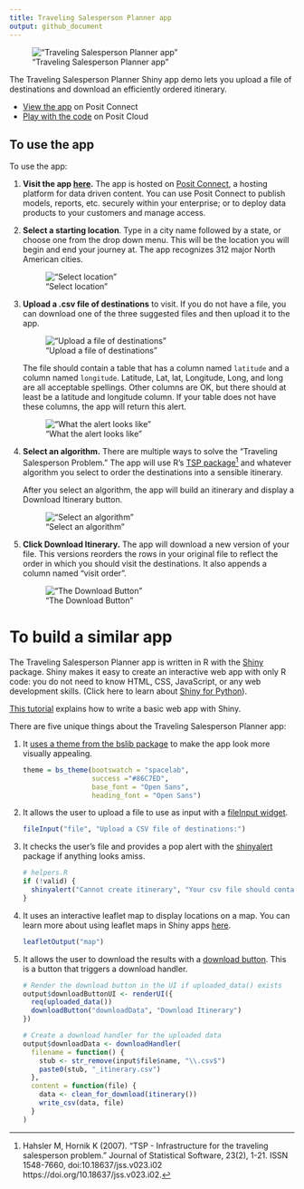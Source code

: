 ```yaml
---
title: Traveling Salesperson Planner app
output: github_document
---
```


!["Traveling Salesperson Planner app"](images/screenshot.png)

The Traveling Salesperson Planner Shiny app demo lets you upload a file of destinations and download an efficiently ordered itinerary.

- [View the app](https://colorado.posit.co/rsc/content/bb3d1bbc-0eb3-4c2d-ac2c-5e8959cf8eaf/) on Posit Connect
- [Play with the code](https://posit.cloud/content/6708777) on Posit Cloud


## To use the app

To use the app:

1. **Visit the app [here](https://colorado.posit.co/rsc/content/bb3d1bbc-0eb3-4c2d-ac2c-5e8959cf8eaf/).** The app is hosted on [Posit Connect](https://posit.co/products/enterprise/connect/), a hosting platform for data driven content. You can use Posit Connect to publish models, reports, etc. securely within your enterprise; or to deploy data products to your customers and manage access.

2. **Select a starting location**. Type in a city name followed by a state, or choose one from the drop down menu. This will be the location you will begin and end your journey at. The app recognizes 312 major North American cities.

    !["Select location"](images/select_location.png)
    
3. **Upload a .csv file of destinations** to visit. If you do not have a file, you can download one of the three suggested files and then upload it to the app. 

    !["Upload a file of destinations"](images/upload.png)
    
    The file should contain a table that has a column named `latitude` and a column named `longitude`. Latitude, Lat, lat, Longitude, Long, and long are all acceptable spellings. Other columns are OK, but there should at least be a latitude and longitude column. If your table does not have these columns, the app will return this alert.
    
    !["What the alert looks like"](images/alert.png)
    
4. **Select an algorithm.** There are multiple ways to solve the "Traveling Salesperson Problem." The app will use R's [TSP package](https://github.com/mhahsler/TSP)^[Hahsler M, Hornik K (2007). “TSP - Infrastructure for the traveling salesperson problem.” Journal of Statistical Software, 23(2), 1-21. ISSN 1548-7660, doi:10.18637/jss.v023.i02 https://doi.org/10.18637/jss.v023.i02.] and whatever algorithm you select to order the destinations into a sensible itinerary.

    After you select an algorithm, the app will build an itinerary and display a Download Itinerary button.
    
    !["Select an algorithm"](images/algorithm.png)
    
    
5. **Click Download Itinerary.** The app will download a new version of your file. This versions reorders the rows in your original file to reflect the order in which you should visit the destinations. It also appends a column named "visit order".

    !["The Download Button"](images/download.png)

# To build a similar app

The Traveling Salesperson Planner app is written in R with the [Shiny]() package. Shiny makes it easy to create an interactive web app with only R code: you do not need to know HTML, CSS, JavaScript, or any web development skills. (Click here to learn about [Shiny for Python](https://shiny.posit.co/py/)).

[This tutorial](https://shiny.posit.co/getstarted.html) explains how to write a basic web app with Shiny. 

There are five unique things about the Traveling Salesperson Planner app:

1. It [uses a theme from the bslib package](https://rstudio.github.io/bslib/articles/theming/index.html) to make the app look more visually appealing.

    ```r
    theme = bs_theme(bootswatch = "spacelab",
                     success ="#86C7ED",
                     base_font = "Open Sans",
                     heading_font = "Open Sans")
    ```

2. It allows the user to upload a file to use as input with a [fileInput widget](https://mastering-shiny.org/action-transfer.html#upload).

    ```r
    fileInput("file", "Upload a CSV file of destinations:")
    ```

3. It checks the user's file and provides a pop alert with the [shinyalert](https://github.com/daattali/shinyalert) package if anything looks amiss.

    ```r
    # helpers.R
    if (!valid) {
      shinyalert("Cannot create itinerary", "Your csv file should contain a column named latitude and a column named longitude.")
    }
    ```

4. It uses an interactive leaflet map to display locations on a map. You can learn more about using leaflet maps in Shiny apps [here](https://rstudio.github.io/leaflet/).

    ```r
    leafletOutput("map")
    ```

5. It allows the user to download the results with a [download button](https://mastering-shiny.org/action-transfer.html#download). This is a button that triggers a download handler.

    ```r
    # Render the download button in the UI if uploaded_data() exists
    output$downloadButtonUI <- renderUI({
      req(uploaded_data())
      downloadButton("downloadData", "Download Itinerary")
    })
    
    # Create a download handler for the uploaded data
    output$downloadData <- downloadHandler(
      filename = function() {
        stub <- str_remove(input$file$name, "\\.csv$")
        paste0(stub, "_itinerary.csv")
      },
      content = function(file) {
        data <- clean_for_download(itinerary())
        write_csv(data, file)
      }
    )
    ```



